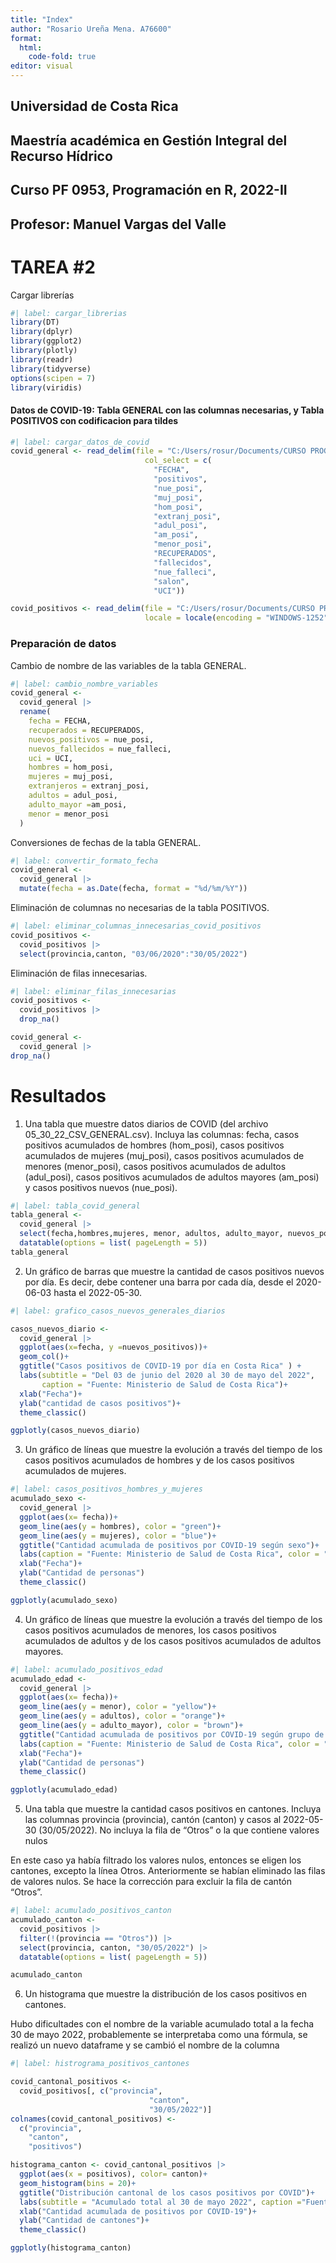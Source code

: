 ```yaml
---
title: "Index"
author: "Rosario Ureña Mena. A76600"
format: 
  html:
    code-fold: true
editor: visual
---
```


## Universidad de Costa Rica

## Maestría académica en Gestión Integral del Recurso Hídrico

## Curso PF 0953, Programación en R, 2022-II

## Profesor: Manuel Vargas del Valle

# TAREA #2

Cargar librerías

```r
#| label: cargar_librerias
library(DT)
library(dplyr)
library(ggplot2)
library(plotly)
library(readr)
library(tidyverse)
options(scipen = 7)
library(viridis)
```

#### Datos de COVID-19: Tabla GENERAL con las columnas necesarias, y Tabla POSITIVOS con codificacion para tildes

```r
#| label: cargar_datos_de_covid
covid_general <- read_delim(file = "C:/Users/rosur/Documents/CURSO PROGRAMACIÓN/TAREA_2/05_30_22_CSV_GENERAL.csv",
                              col_select = c(
                                "FECHA",
                                "positivos",
                                "nue_posi",
                                "muj_posi",
                                "hom_posi",
                                "extranj_posi",
                                "adul_posi",
                                "am_posi",
                                "menor_posi",
                                "RECUPERADOS",
                                "fallecidos",
                                "nue_falleci",
                                "salon",
                                "UCI"))

covid_positivos <- read_delim(file = "C:/Users/rosur/Documents/CURSO PROGRAMACIÓN/TAREA_2/05_30_22_CSV_POSITIVOS.csv",
                              locale = locale(encoding = "WINDOWS-1252"))

```

### Preparación de datos

Cambio de nombre de las variables de la tabla GENERAL.

```r
#| label: cambio_nombre_variables
covid_general <-
  covid_general |>
  rename(
    fecha = FECHA,
    recuperados = RECUPERADOS,
    nuevos_positivos = nue_posi,
    nuevos_fallecidos = nue_falleci,
    uci = UCI,
    hombres = hom_posi,
    mujeres = muj_posi,
    extranjeros = extranj_posi,
    adultos = adul_posi,
    adulto_mayor =am_posi,
    menor = menor_posi
  )

```

Conversiones de fechas de la tabla GENERAL.

```r
#| label: convertir_formato_fecha
covid_general <-
  covid_general |>
  mutate(fecha = as.Date(fecha, format = "%d/%m/%Y"))

```

Eliminación de columnas no necesarias de la tabla POSITIVOS.

```r
#| label: eliminar_columnas_innecesarias_covid_positivos
covid_positivos <-
  covid_positivos |>
  select(provincia,canton, "03/06/2020":"30/05/2022")
```

Eliminación de filas innecesarias.

```r
#| label: eliminar_filas_innecesarias
covid_positivos <-
  covid_positivos |>
  drop_na()

covid_general <-
  covid_general |>
drop_na()
```

# Resultados

1.  Una tabla que muestre datos diarios de COVID (del archivo 05_30_22_CSV_GENERAL.csv). Incluya las columnas: fecha, casos positivos acumulados de hombres (hom_posi), casos positivos acumulados de mujeres (muj_posi), casos positivos acumulados de menores (menor_posi), casos positivos acumulados de adultos (adul_posi), casos positivos acumulados de adultos mayores (am_posi) y casos positivos nuevos (nue_posi).

```r
#| label: tabla_covid_general
tabla_general <- 
  covid_general |>
  select(fecha,hombres,mujeres, menor, adultos, adulto_mayor, nuevos_positivos) |>
  datatable(options = list( pageLength = 5))
tabla_general
```

2.  Un gráfico de barras que muestre la cantidad de casos positivos nuevos por día. Es decir, debe contener una barra por cada día, desde el 2020-06-03 hasta el 2022-05-30.

```r
#| label: grafico_casos_nuevos_generales_diarios

casos_nuevos_diario <- 
  covid_general |>
  ggplot(aes(x=fecha, y =nuevos_positivos))+
  geom_col()+
  ggtitle("Casos positivos de COVID-19 por día en Costa Rica" ) +
  labs(subtitle = "Del 03 de junio del 2020 al 30 de mayo del 2022",
       caption = "Fuente: Ministerio de Salud de Costa Rica")+
  xlab("Fecha")+
  ylab("cantidad de casos positivos")+
  theme_classic()

ggplotly(casos_nuevos_diario)
```

3.  Un gráfico de líneas que muestre la evolución a través del tiempo de los casos positivos acumulados de hombres y de los casos positivos acumulados de mujeres.

```r
#| label: casos_positivos_hombres_y_mujeres
acumulado_sexo <-
  covid_general |>
  ggplot(aes(x= fecha))+
  geom_line(aes(y = hombres), color = "green")+
  geom_line(aes(y = mujeres), color = "blue")+
  ggtitle("Cantidad acumulada de positivos por COVID-19 según sexo")+
  labs(caption = "Fuente: Ministerio de Salud de Costa Rica", color = "sexo")+
  xlab("Fecha")+
  ylab("Cantidad de personas")
  theme_classic()

ggplotly(acumulado_sexo)
```

4. Un gráfico de líneas que muestre la evolución a través del tiempo de los casos positivos acumulados de menores, los casos positivos acumulados de adultos y de los casos positivos acumulados de adultos mayores.

```r
#| label: acumulado_positivos_edad
acumulado_edad <-
  covid_general |>
  ggplot(aes(x= fecha))+
  geom_line(aes(y = menor), color = "yellow")+
  geom_line(aes(y = adultos), color = "orange")+
  geom_line(aes(y = adulto_mayor), color = "brown")+
  ggtitle("Cantidad acumulada de positivos por COVID-19 según grupo de edad")+
  labs(caption = "Fuente: Ministerio de Salud de Costa Rica", color = "edad")+
  xlab("Fecha")+
  ylab("Cantidad de personas")
  theme_classic()

ggplotly(acumulado_edad)
```

5. Una tabla que muestre la cantidad casos positivos en cantones. Incluya las columnas provincia (provincia), cantón (canton) y casos al 2022-05-30 (30/05/2022). No incluya la fila de “Otros” o la que contiene valores nulos

En este caso ya había filtrado los valores nulos, entonces se eligen los cantones, excepto la línea Otros.
Anteriormente se habían eliminado las filas de valores nulos. Se hace la corrección para excluir la fila de cantón "Otros".
```r
#| label: acumulado_positivos_canton
acumulado_canton <- 
  covid_positivos |>
  filter(!(provincia == "Otros")) |>
  select(provincia, canton, "30/05/2022") |>
  datatable(options = list( pageLength = 5))

acumulado_canton
```
6. Un histograma que muestre la distribución de los casos positivos en cantones.

Hubo dificultades con el nombre de la variable acumulado total a la fecha 30 de mayo 2022, probablemente se interpretaba como una fórmula, se realizó un nuevo dataframe y se cambió el nombre de la columna
```r
#| label: histrograma_positivos_cantones

covid_cantonal_positivos <-
  covid_positivos[, c("provincia",
                               "canton",
                               "30/05/2022")]
colnames(covid_cantonal_positivos) <-
  c("provincia",
    "canton",
    "positivos")

histograma_canton <- covid_cantonal_positivos |>
  ggplot(aes(x = positivos), color= canton)+
  geom_histogram(bins = 20)+
  ggtitle("Distribución cantonal de los casos positivos por COVID")+
  labs(subtitle = "Acumulado total al 30 de mayo 2022", caption ="Fuente: Ministerio de Salud de Costa Rica")+
  xlab("Cantidad acumulada de positivos por COVID-19")+
  ylab("Cantidad de cantones")+
  theme_classic()

ggplotly(histograma_canton)
```

